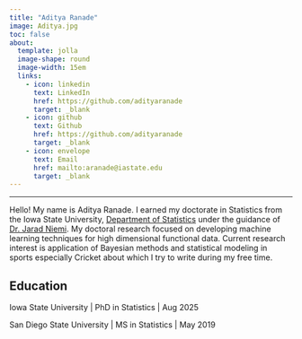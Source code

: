 ```yaml
---
title: "Aditya Ranade"
image: Aditya.jpg
toc: false
about:
  template: jolla
  image-shape: round
  image-width: 15em
  links:
    - icon: linkedin
      text: LinkedIn
      href: https://github.com/adityaranade
      target: _blank
    - icon: github
      text: Github
      href: https://github.com/adityaranade
      target: _blank
    - icon: envelope
      text: Email
      href: mailto:aranade@iastate.edu
      target: _blank
---
```


------------------------------------------------------------------------

::: {#hero-heading}
Hello! My name is Aditya Ranade. I earned my doctorate in Statistics from the Iowa State University, [Department of Statistics](https://www.stat.iastate.edu/){target="_blank"} under the guidance of [Dr. Jarad Niemi](https://www.stat.iastate.edu/people/jarad-niemi){target="_blank"}. My doctoral research focused on developing machine learning techniques for high dimensional functional data. Current research interest is application of Bayesian methods and statistical modeling in sports especially Cricket about which I try to write during my free time.

## Education

Iowa State University \| PhD in Statistics \| Aug 2025

San Diego State University \| MS in Statistics \| May 2019
:::

::: {style="text-align: justify"}
:::
